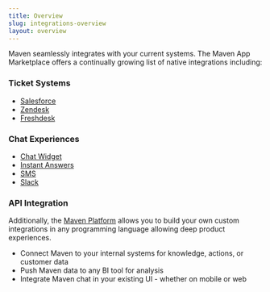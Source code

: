 ```yaml
---
title: Overview
slug: integrations-overview
layout: overview
---
```


Maven seamlessly integrates with your current systems. The Maven App Marketplace offers a continually 
growing list of native integrations including:

### Ticket Systems

- [Salesforce](https://docs.mavenagi.com/salesforce)
- [Zendesk](https://docs.mavenagi.com/zendesk)
- [Freshdesk](https://docs.mavenagi.com/freshdesk)

### Chat Experiences

- [Chat Widget](https://docs.mavenagi.com/chat-widget)
- [Instant Answers](https://docs.mavenagi.com/instant-answers)
- [SMS](https://docs.mavenagi.com/sms)
- [Slack](https://docs.mavenagi.com/slack)

### API Integration

Additionally, the [Maven Platform](https://docs.mavenagi.com/maven-platform) allows you to build your own custom 
integrations in any programming language allowing deep product experiences.
- Connect Maven to your internal systems for knowledge, actions, or customer data
- Push Maven data to any BI tool for analysis
- Integrate Maven chat in your existing UI - whether on mobile or web
